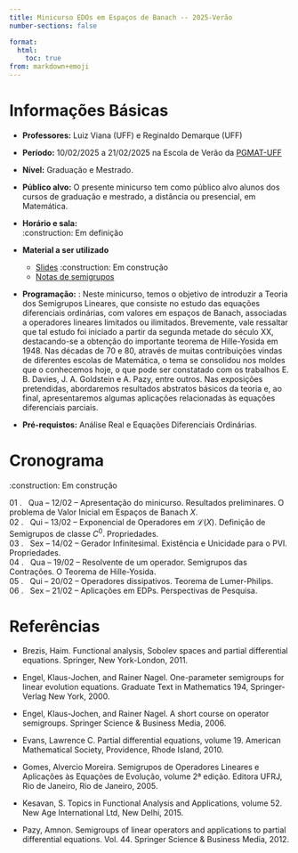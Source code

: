 ```yaml
---
title: Minicurso EDOs em Espaços de Banach -- 2025-Verão
number-sections: false

format:
  html:
    toc: true
from: markdown+emoji
---
```



\begin{equation*}
\begin{cases}
x'(t)={\color{red}A}x+{\color{black}f},& t\in [0,+\infty)\\
x(0)=x_0
\end{cases}
\end{equation*}
\begin{equation*}
x(t)=e^{t\color{red}A}x_0+\int_0^t e^{(t-s){\color{red}A}}f(s)ds
\end{equation*}

# Informações Básicas

- **Professores:** Luiz Viana (UFF) e Reginaldo Demarque (UFF)

- **Período:** 10/02/2025 a 21/02/2025 na Escola de Verão da [PGMAT-UFF](https://pgmat-uff.com.br/verao-2025/)

- **Nível:** Graduação e Mestrado.

- **Público alvo:** O presente minicurso tem como público alvo alunos dos cursos de graduação e mestrado, a distância ou presencial, em Matemática.
    

- **Horário e sala:** \
:construction: Em definição

- **Material a ser utilizado**
    - [Slides]()  :construction:  Em construção
    - [Notas de semigrupos](https://reginaldodr.github.io/notas-semigrupos-git/notas-semigrupo.pdf)
    
-  **Programação:** : Neste minicurso, temos o objetivo de introduzir a Teoria dos Semigrupos Lineares, que consiste no estudo das equações diferenciais ordinárias, com valores em espaços de Banach, associadas a operadores lineares limitados ou ilimitados. Brevemente, vale ressaltar que tal estudo foi iniciado a partir da segunda metade do século XX, destacando-se a obtenção do importante teorema de Hille-Yosida em 1948. Nas décadas de 70 e 80, através de muitas contribuições vindas de diferentes escolas de Matemática, o tema se consolidou nos moldes que o conhecemos hoje, o que pode ser constatado com os trabalhos E. B. Davies, J. A. Goldstein e A. Pazy, entre outros. Nas exposições pretendidas, abordaremos resultados abstratos básicos da teoria e, ao final, apresentaremos algumas aplicações relacionadas às equações diferenciais parciais. 

- **Pré-requistos:** Análise Real e Equações Diferenciais Ordinárias.

# Cronograma {#sec-crono}

:construction: Em construção

01 . &nbsp; Qua  --  12/02  --  <span style="color:standard"> Apresentação do minicurso. Resultados preliminares. O problema de Valor Inicial em Espaços de Banach $X$.</span> \
02 . &nbsp; Qui  --  13/02  --  <span style="color:standard"> Exponencial de Operadores em $\mathcal{L}(X)$. Definição de Semigrupos de classe $C^0$.  Propriedades. </span> \
03 . &nbsp; Sex  --  14/02  --  <span style="color:standard"> Gerador Infinitesimal. Existência e Unicidade para o PVI. Propriedades. </span> \
04 . &nbsp; Qua  --  19/02  --  <span style="color:standard"> Resolvente de um operador.  Semigrupos das Contrações. O Teorema de Hille-Yosida. </span> \
05 . &nbsp; Qui  --  20/02  --  <span style="color:standard"> Operadores dissipativos. Teorema de Lumer-Philips. </span> \
06 . &nbsp; Sex  --  21/02  --  <span style="color:standard"> Aplicações em EDPs. Perspectivas de Pesquisa. </span> \


# Referências {#sec-ref}

-  Brezis, Haim. Functional analysis, Sobolev spaces and partial differential equations. Springer, New York-London, 2011.

- Engel, Klaus-Jochen, and Rainer Nagel. One-parameter semigroups for linear evolution equations. Graduate Text in Mathematics 194, Springer-Verlag New York, 2000.

- Engel, Klaus-Jochen, and Rainer Nagel. A short course on operator semigroups. Springer Science & Business Media, 2006.

- Evans, Lawrence C. Partial differential equations, volume 19. American Mathematical Society, Providence, Rhode Island, 2010.


-  Gomes, Alvercio Moreira. Semigrupos de Operadores Lineares e Aplicações às Equações de Evolução, volume 2ª edição. Editora UFRJ, Rio de Janeiro, Rio de Janeiro, 2005.

-  Kesavan, S. Topics in Functional Analysis and Applications, volume 52. New Age International Ltd, New Delhi, 2015.


- Pazy, Amnon. Semigroups of linear operators and applications to partial differential equations. Vol. 44. Springer Science & Business Media, 2012.

